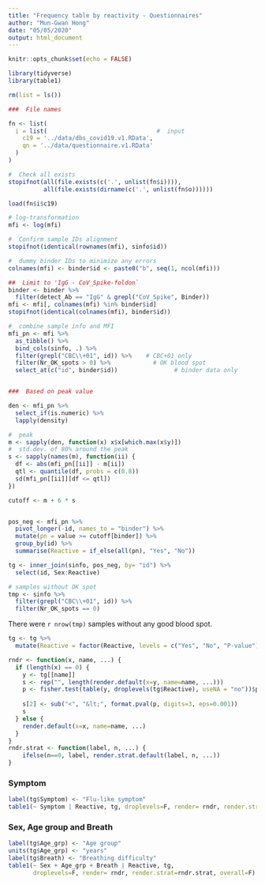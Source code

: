 ```yaml
---
title: "Frequency table by reactivity - Questionnaires"
author: "Mun-Gwan Hong"
date: "05/05/2020"
output: html_document
---
```

  
```r
knitr::opts_chunk$set(echo = FALSE)

library(tidyverse)
library(table1)

rm(list = ls())
```

```r
###  File names

fn <- list(
  i = list(                               #  input
    c19 = '../data/dbs_covid19.v1.RData',
    qn = '../data/questionnaire.v1.RData'
  )
)

#  Check all exists
stopifnot(all(file.exists(c('.', unlist(fn$i)))), 
          all(file.exists(dirname(c('.', unlist(fn$o))))))
```


```r
load(fn$i$c19)
```


```r
# log-transformation
mfi <- log(mfi)

#  Confirm sample IDs alignment
stopifnot(identical(rownames(mfi), sinfo$id))

#  dummy binder IDs to minimize any errors
colnames(mfi) <- binder$id <- paste0("b", seq(1, ncol(mfi)))

##  Limit to 'IgG - CoV_Spike-foldon`
binder <- binder %>% 
  filter(detect_Ab == "IgG" & grepl("CoV_Spike", Binder))
mfi <- mfi[, colnames(mfi) %in% binder$id]
stopifnot(identical(colnames(mfi), binder$id))

#  combine sample info and MFI
mfi_pn <- mfi %>% 
  as_tibble() %>% 
  bind_cols(sinfo, .) %>% 
  filter(grepl("CBC\\+01", id)) %>%    # CBC+01 only
  filter(Nr_OK_spots > 0) %>%            # OK blood spot
  select_at(c("id", binder$id))                # binder data only


###  Based on peak value

den <- mfi_pn %>% 
  select_if(is.numeric) %>% 
  lapply(density)

#  peak
m <- sapply(den, function(x) x$x[which.max(x$y)])
#  std.dev. of 80% around the peak
s <- sapply(names(m), function(ii) {
  df <- abs(mfi_pn[[ii]] - m[ii])
  qtl <- quantile(df, probs = c(0.8))
  sd(mfi_pn[[ii]][df <= qtl])
})

cutoff <- m + 6 * s


pos_neg <- mfi_pn %>% 
  pivot_longer(-id, names_to = "binder") %>% 
  mutate(pn = value >= cutoff[binder]) %>% 
  group_by(id) %>% 
  summarise(Reactive = if_else(all(pn), "Yes", "No"))

tg <- inner_join(sinfo, pos_neg, by= "id") %>% 
  select(id, Sex:Reactive) 

# samples without OK spot
tmp <- sinfo %>% 
  filter(grepl("CBC\\+01", id)) %>% 
  filter(Nr_OK_spots == 0)
```

There were `r nrow(tmp)` samples without any good blood spot.

```r

tg <- tg %>% 
  mutate(Reactive = factor(Reactive, levels = c("Yes", "No", "P-value")))

rndr <- function(x, name, ...) {
  if (length(x) == 0) {
    y <- tg[[name]]
    s <- rep("", length(render.default(x=y, name=name, ...)))
    p <- fisher.test(table(y, droplevels(tg$Reactive), useNA = "no"))$p.value
    
    s[2] <- sub("<", "&lt;", format.pval(p, digits=3, eps=0.001))
    s
  } else {
    render.default(x=x, name=name, ...)
  }
}
rndr.strat <- function(label, n, ...) {
    ifelse(n==0, label, render.strat.default(label, n, ...))
}
```


###  Symptom

```r
label(tg$Symptom) <- "Flu-like symptom"
table1(~ Symptom | Reactive, tg, droplevels=F, render= rndr, render.strat=rndr.strat, overall=F)
```


###  Sex, Age group and Breath

```r
label(tg$Age_grp) <- "Age group"
units(tg$Age_grp) <- "years"
label(tg$Breath) <- "Breathing difficulty"
table1(~ Sex + Age_grp + Breath | Reactive, tg,
       droplevels=F, render= rndr, render.strat=rndr.strat, overall=F)
```

